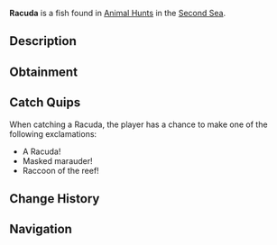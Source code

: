 {{FishInfobox
|image          = Racuda.png
|rarity         = Limited
|event          = Animal Hunt
|sea            = Second Sea
|location       = [[Animals - Sea 2]]
|sublocation    = 
|sources        = Fishing Rod
|radar_location = 
|prog_speed     = -15
|xp             = 1150
|weather        = Rain
|time           = 
|season         = Autumn
|bait           = Bagel
|base_weight    = 25
|base_value     = 650
|weight_range   = 18.5
|base_chance    = 50
|base_resil     = 40
}}
'''Racuda''' is a {{Rarity|Limited}} fish found in [[Animal Hunt]]s in the [[Second Sea]].

== Description ==
{{Description|A sneaky fish with a masked face, rummaging through murky waters.|Bestiary Entry}}

== Obtainment ==
{{Description|It scavenges where the rain muddies the depths.|Bestiary Hint}}
{{Fish Availability|
Animal Hunt/Second Sea
|top_rods      = 
Trident Rod\125217.66\88859.26;
Firefly Rod\116579.17\124593.35;
Leviathan's Fang Rod\109413.92\57605.48;
Adventurer's Rod\96416.17\94807.04;
Wildflower Rod\95478.15\94143.15;
Long Rod\89938.08\89938.08;
Fungal Rod\92691.29\92691.29;
No-Life Rod\94598.57\93451.15;
Buddy Bond Rod\90365.74\89120.78;
Plastic Rod\91007.17\89571.77;
Free Spirit Rod\88426.56\71666.07;
Verdant Shear Rod\87690.8\83010.84;
Blazebringer Rod\81030.25\78494.03;
Challenger's Rod\80917.34\79677.02;
Seraphic Rod\80772.5\57319.27;
Depthseeker Rod\78645.1\78645.1;
Rod Of The Forgotten Fang\77530.36\65092.88;
Avalanche Rod\75804.95\75804.95;
Volcanic Rod\75646.34\75396.46;
Rod Of The Depths\75445.81\73360.44;
Zeus Rod\75212.74\74964.29;
Steady Rod\69424.04\62894.74;
Rod Of The Exalted One\68479.67\48520.12;
Ethereal Prism Rod\68142.27\51153.95
|recommended   = Free Spirit Rod
}}

== Catch Quips ==
When catching a Racuda, the player has a chance to make one of the following exclamations:
* A Racuda!
* Masked marauder!
* Raccoon of the reef!

== Change History ==
{{Change History|{{subst:Current Version}}}}

== Navigation ==
{{Fish Navbox|Animals - Sea 2}}